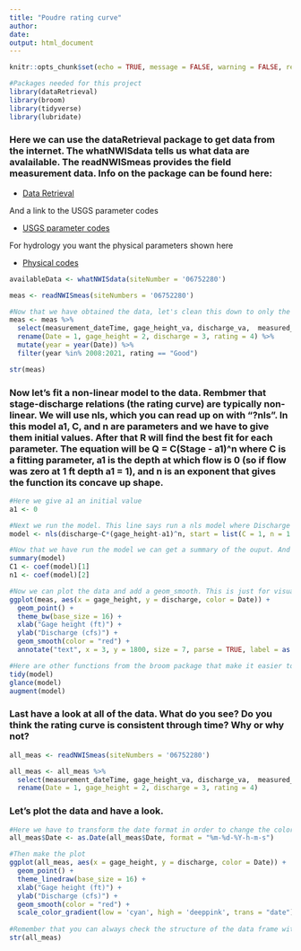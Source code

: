 ```yaml
---
title: "Poudre rating curve"
author: 
date: 
output: html_document
---
```


```r

knitr::opts_chunk$set(echo = TRUE, message = FALSE, warning = FALSE, results = FALSE)

```

```r
#Packages needed for this project
library(dataRetrieval)
library(broom)
library(tidyverse)
library(lubridate)

```


### Here we can use the dataRetrieval package to get data from the internet. The whatNWISdata tells us what data are avalailable. The readNWISmeas provides the field measurement data. Info on the package can be found here:  

+ [Data Retrieval](https://cran.r-project.org/web/packages/dataRetrieval/vignettes/dataRetrieval.html)
 
And a link to the USGS parameter codes

+ [USGS parameter codes](https://help.waterdata.usgs.gov/codes-and-parameters/parameters)

For hydrology you want the physical parameters shown here

+ [Physical codes](https://help.waterdata.usgs.gov/parameter_cd?group_cd=PHY)
```r
availableData <- whatNWISdata(siteNumber = '06752280')

meas <- readNWISmeas(siteNumbers = '06752280')

#Now that we have obtained the data, let's clean this down to only the columns we want/need. Remember that select(something) will do that for us. The new command you see here "rename" will rename the column headers. What we are doing here is saying rename column 1 as Date, and so on. The next thing is that we are going to filter the data down to only include the years (2008-2020) and "Good" measurements. When the USGS takes a flow measurement they rate it as Good, Fair, Poor, or Unspecified. We only want the good ones.  
meas <- meas %>% 
  select(measurement_dateTime, gage_height_va, discharge_va,  measured_rating_diff) %>% 
  rename(Date = 1, gage_height = 2, discharge = 3, rating = 4) %>% 
  mutate(year = year(Date)) %>% 
  filter(year %in% 2008:2021, rating == "Good")

str(meas)
```


### Now let's fit a non-linear model to the data. Rembmer that stage-discharge relations (the rating curve) are typically non-linear. We will use nls, which you can read up on with "?nls". In this model a1, C, and n are parameters and we have to give them initial values. After that R will find the best fit for each parameter. The equation will be Q = C(Stage - a1)^n where C is a fitting parameter, a1 is the depth at which flow is 0 (so if flow was zero at 1 ft depth a1 = 1), and n is an exponent that gives the function its concave up shape.
```r
#Here we give a1 an initial value
a1 <- 0

#Next we run the model. This line says run a nls model where Discharge = C*(gage height - a1)^n. In R statistical models the ~ is similar to equals. It basically means predict discharge using this function. 
model <- nls(discharge~C*(gage_height-a1)^n, start = list(C = 1, n = 1.2), data = meas, trace = FALSE)

#Now that we have run the model we can get a summary of the ouput. And we can also pull out the parameters that we are intersted in (C and n).
summary(model)
C1 <- coef(model)[1]
n1 <- coef(model)[2]

#Now we can plot the data and add a geom_smooth. This is just for visual, it isn't the actual model we just fit. Next we annotate the figure with the equations (i.e., the rating curve).
ggplot(meas, aes(x = gage_height, y = discharge, color = Date)) +
  geom_point() +
  theme_bw(base_size = 16) +
  xlab("Gage height (ft)") +
  ylab("Discharge (cfs)") +
  geom_smooth(color = "red") +
  annotate("text", x = 3, y = 1800, size = 7, parse = TRUE, label = as.character(expression(paste("Q =", 5.97, "*", Stage^{2.98}))))

#Here are other functions from the broom package that make it easier to look at the output of a model.
tidy(model)
glance(model)
augment(model)

```

### Last have a look at all of the data. What do you see? Do you think the rating curve is consistent through time? Why or why not?

```r
all_meas <- readNWISmeas(siteNumbers = '06752280')

all_meas <- all_meas %>% 
  select(measurement_dateTime, gage_height_va, discharge_va,  measured_rating_diff) %>% 
  rename(Date = 1, gage_height = 2, discharge = 3, rating = 4) 
```

### Let's plot the data and have a look. 
```r
#Here we have to transform the date format in order to change the color ramp from the default (blue) to something with more contrast. 
all_meas$Date <- as.Date(all_meas$Date, format = "%m-%d-%Y-h-m-s")

#Then make the plot
ggplot(all_meas, aes(x = gage_height, y = discharge, color = Date)) +
  geom_point() +
  theme_linedraw(base_size = 16) +
  xlab("Gage height (ft)") +
  ylab("Discharge (cfs)") +
  geom_smooth(color = "red") +
  scale_color_gradient(low = 'cyan', high = 'deeppink', trans = "date")
  
#Remember that you can always check the structure of the data frame with:
str(all_meas)
```











